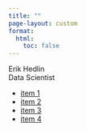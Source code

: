 ```yaml
---
title: ""
page-layout: custom
format:
  html:
    toc: false
---
```


```{=html}
<div class="frame">
  <aside class="rail" aria-label="Primary">
    <div class="brand">
      <div class="name">Erik Hedlin</div>
      <div class="role">Data Scientist</div>
    </div>

    <nav class="menu" aria-label="Navigation">
      <div class="menu-section">
        <!-- <h3 class="menu-heading">Information</h3> -->
        <ul>
          <li><a href="posts/" data-preview="images/landscape.png">item 1</a></li>
          <li><a href="about.html" data-preview="images/landscape2.png">item 2</a></li>
          <li><a href="archive.html" data-preview="images/archive.jpg">item 3</a></li>
          <li><a href="photography.html" data-preview="images/photography.jpg">item 4</a></li>
        </ul>
      </div>
      
      <div class="menu-section">
        <!-- <h3 class="menu-heading">Archive</h3> -->
        <ul class="secondary">
          <!-- <li><a href="#">Photography</a></li> -->
        </ul>
      </div>
    </nav>
  </aside>

  <main class="preview" aria-live="polite">
    <div class="preview-img" role="img" aria-label="Section preview"></div>
  </main>
</div>
```